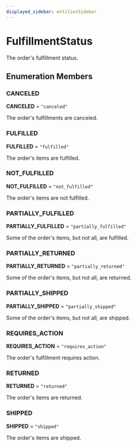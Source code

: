 ```yaml
---
displayed_sidebar: entitiesSidebar
---
```



# FulfillmentStatus

The order's fulfillment status.

## Enumeration Members

### CANCELED

 **CANCELED** = `"canceled"`

The order's fulfillments are canceled.

### FULFILLED

 **FULFILLED** = `"fulfilled"`

The order's items are fulfilled.

### NOT\_FULFILLED

 **NOT\_FULFILLED** = `"not_fulfilled"`

The order's items are not fulfilled.

### PARTIALLY\_FULFILLED

 **PARTIALLY\_FULFILLED** = `"partially_fulfilled"`

Some of the order's items, but not all, are fulfilled.

### PARTIALLY\_RETURNED

 **PARTIALLY\_RETURNED** = `"partially_returned"`

Some of the order's items, but not all, are returned.

### PARTIALLY\_SHIPPED

 **PARTIALLY\_SHIPPED** = `"partially_shipped"`

Some of the order's items, but not all, are shipped.

### REQUIRES\_ACTION

 **REQUIRES\_ACTION** = `"requires_action"`

The order's fulfillment requires action.

### RETURNED

 **RETURNED** = `"returned"`

The order's items are returned.

### SHIPPED

 **SHIPPED** = `"shipped"`

The order's items are shipped.
